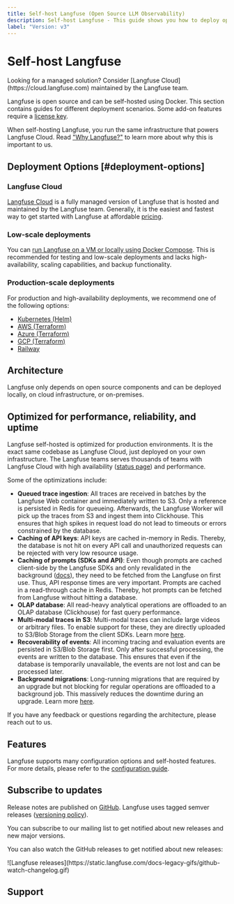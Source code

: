 ```yaml
---
title: Self-host Langfuse (Open Source LLM Observability)
description: Self-host Langfuse - This guide shows you how to deploy open-source LLM observability with Docker, Kubernetes, or VMs on your own infrastructure.
label: "Version: v3"
---
```



# Self-host Langfuse

<Callout type="info">
  Looking for a managed solution? Consider [Langfuse
  Cloud](https://cloud.langfuse.com) maintained by the Langfuse team.
</Callout>

Langfuse is open source and can be self-hosted using Docker.
This section contains guides for different deployment scenarios.
Some add-on features require a [license key](/self-hosting/license-key).

When self-hosting Langfuse, you run the same infrastructure that powers Langfuse Cloud. Read ["Why Langfuse?"](/why) to learn more about why this is important to us.

## Deployment Options [#deployment-options]

### Langfuse Cloud

[Langfuse Cloud](https://cloud.langfuse.com) is a fully managed version of Langfuse that is hosted and maintained by the Langfuse team. Generally, it is the easiest and fastest way to get started with Langfuse at affordable [pricing](/pricing).

### Low-scale deployments

You can [run Langfuse on a VM or locally using Docker Compose](/self-hosting/deployment/docker-compose).
This is recommended for testing and low-scale deployments and lacks high-availability, scaling capabilities, and backup functionality.

### Production-scale deployments

For production and high-availability deployments, we recommend one of the following options:

- [Kubernetes (Helm)](/self-hosting/deployment/kubernetes-helm)
- [AWS (Terraform)](/self-hosting/deployment/aws)
- [Azure (Terraform)](/self-hosting/deployment/azure)
- [GCP (Terraform)](/self-hosting/deployment/gcp)
- [Railway](/self-hosting/deployment/railway)

## Architecture

Langfuse only depends on open source components and can be deployed locally, on cloud infrastructure, or on-premises.


<ArchitectureDiagram />


<ArchitectureDescription />

## Optimized for performance, reliability, and uptime

Langfuse self-hosted is optimized for production environments. It is the exact same codebase as Langfuse Cloud, just deployed on your own infrastructure. The Langfuse teams serves thousands of teams with Langfuse Cloud with high availability ([status page](https://status.langfuse.com)) and performance.

Some of the optimizations include:

- **Queued trace ingestion**: All traces are received in batches by the Langfuse Web container and immediately written to S3. Only a reference is persisted in Redis for queueing. Afterwards, the Langfuse Worker will pick up the traces from S3 and ingest them into Clickhouse. This ensures that high spikes in request load do not lead to timeouts or errors constrained by the database.
- **Caching of API keys**: API keys are cached in-memory in Redis. Thereby, the database is not hit on every API call and unauthorized requests can be rejected with very low resource usage.
- **Caching of prompts (SDKs and API)**: Even though prompts are cached client-side by the Langfuse SDKs and only revalidated in the background ([docs](/docs/prompts)), they need to be fetched from the Langfuse on first use. Thus, API response times are very important. Prompts are cached in a read-through cache in Redis. Thereby, hot prompts can be fetched from Langfuse without hitting a database.
- **OLAP database**: All read-heavy analytical operations are offloaded to an OLAP database (Clickhouse) for fast query performance.
- **Multi-modal traces in S3**: Multi-modal traces can include large videos or arbitrary files. To enable support for these, they are directly uploaded to S3/Blob Storage from the client SDKs. Learn more [here](/docs/tracing-features/multi-modality).
- **Recoverability of events**: All incoming tracing and evaluation events are persisted in S3/Blob Storage first. Only after successful processing, the events are written to the database. This ensures that even if the database is temporarily unavailable, the events are not lost and can be processed later.
- **Background migrations**: Long-running migrations that are required by an upgrade but not blocking for regular operations are offloaded to a background job. This massively reduces the downtime during an upgrade. Learn more [here](/self-hosting/upgrade/background-migrations).

If you have any feedback or questions regarding the architecture, please reach out to us.

## Features

Langfuse supports many configuration options and self-hosted features.
For more details, please refer to the [configuration guide](/self-hosting/configuration).


<SelfHostFeatures />

## Subscribe to updates


Release notes are published on [GitHub](https://github.com/langfuse/langfuse/releases). Langfuse uses tagged semver releases ([versioning policy](/self-hosting/upgrade/versioning)).

You can subscribe to our mailing list to get notified about new releases and new major versions.

<ProductUpdateSignup source="self-host" className="mt-3 mb-3 max-w-sm" />

You can also watch the GitHub releases to get notified about new releases:

<Frame className="max-w-md block">
  ![Langfuse
  releases](https://static.langfuse.com/docs-legacy-gifs/github-watch-changelog.gif)
</Frame>

## Support


<SelfHostHelpFooter />
